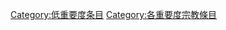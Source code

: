 {{catmore1|[[Wikipedia:宗教专题|Wikipedia:宗教专题]]}}
{{Articles by Importance|topic=宗教|project=宗教|format=TOC}}
{{emptycat}}

[[Category:低重要度条目|Category:低重要度条目]]
[[Category:各重要度宗教條目|Category:各重要度宗教條目]]